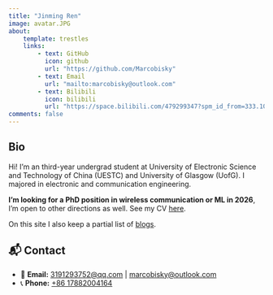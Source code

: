 ```yaml
---
title: "Jinming Ren"
image: avatar.JPG
about:
    template: trestles
    links:
        - text: GitHub
          icon: github
          url: "https://github.com/Marcobisky"
        - text: Email
          url: "mailto:marcobisky@outlook.com"
        - text: Bilibili
          icon: bilibili
          url: "https://space.bilibili.com/479299347?spm_id_from=333.1007.0.0"
comments: false
---
```

::: {.column-page}

## Bio

Hi! I'm an third-year undergrad student at University of Electronic Science and Technology of China (UESTC) and University of Glasgow (UofG). I majored in electronic and communication engineering. 

**I'm looking for a PhD position in wireless communication or ML in 2026**, I'm open to other directions as well. See my CV [here](cv).

On this site I also keep a partial list of [blogs](blog.html).

## 📬 Contact

- 📧 **Email:** [3191293752@qq.com](mailto:3191293752@qq.com) | [marcobisky@outlook.com](mailto:marcobisky@outlook.com)  
- 📞 **Phone:** [+86 17882004164](tel:+8617882004164)  

:::
